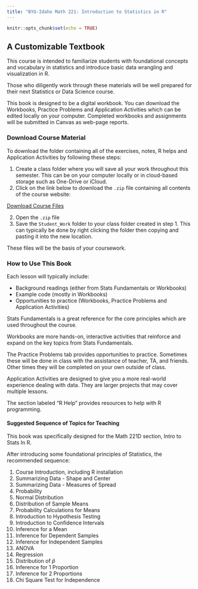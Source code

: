 ```yaml
---
title: "BYU-Idaho Math 221: Introduction to Statistics in R"
---
```

```r
knitr::opts_chunk$set(echo = TRUE)
```


## A Customizable Textbook

This course is intended to familiarize students with foundational concepts and vocabulary in statistics and introduce basic data wrangling and visualization in R.

Those who diligently work through these materials will be well prepared for their next Statistics or Data Science course.

This book is designed to be a digital workbook.  You can download the Workbooks, Practice Problems and Application Activities which can be edited locally on your computer.  Completed workbooks and assignments will be submitted in Canvas as web-page reports.  


### Download Course Material

To download the folder containing all of the exercises, notes, R helps and Application Activities by following these steps:

  1. Create a class folder where you will save all your work throughout this semester.  This can be on your computer locally or in cloud-based storage such as One-Drive or iCloud.
  2. Click on the link below to download the `.zip` file containing all contents of the course website:

<a href="https://raw.github.com/byuistats/Math221D_Course/main/Student_Work_zip.zip" class="button-download" download>
  Download Course Files
</a>

  2. Open the `.zip` file
  3. Save the `Student_Work` folder to your class folder created in step 1.  This can typically be done by right clicking the folder then copying and pasting it into the new location. 

These files will be the basis of your coursework.  


### How to Use This Book

Each lesson will typically include:

  * Background readings (either from Stats Fundamentals or Workbooks)
  * Example code (mostly in Workbooks)
  * Opportunities to practice (Workbooks, Practice Problems and Application Activities)
  
Stats Fundamentals is a great reference for the core principles which are used throughout the course.  

Workbooks are more hands-on, interactive activities that reinforce and expand on the key topics from Stats Fundamentals.  

The Practice Problems tab provides opportunities to practice.  Sometimes these will be done in class with the assistance of teacher, TA, and friends.  Other times they will be completed on your own outside of class.  

Application Activities are designed to give you a more real-world experience dealing with data.  They are larger projects that may cover multiple lessons.

The section labeled "R Help" provides resources to help with R programming.


#### Suggested Sequence of Topics for Teaching

This book was specifically designed for the Math 221D section, Intro to Stats In R.

After introducing some foundational principles of Statistics, the recommended sequence:

1.  Course Introduction, including R installation
2.  Summarizing Data - Shape and Center
3.  Summarizing Data - Measures of Spread
4.  Probability
5.  Normal Distribution
6.  Distribution of Sample Means
7.  Probability Calculations for Means
8.  Introduction to Hypothesis Testing
9.  Introduction to Confidence Intervals
10. Inference for a Mean
11. Inference for Dependent Samples
12. Inference for Independent Samples
13. ANOVA
14. Regression
15. Distribution of $\hat{p}$
16. Inference for 1 Proportion
17. Inference for 2 Proportions
18. Chi Square Test for Independence


